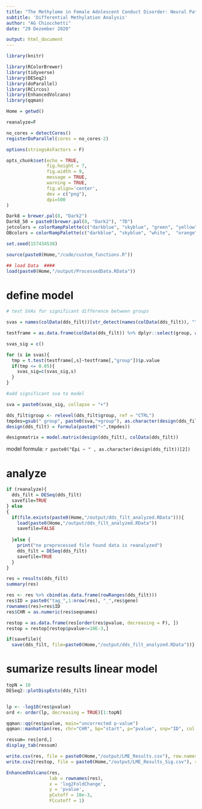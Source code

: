 ```yaml
---
title: "The Methylome in Female Adolescent Conduct Disorder: Neural Pathomechanisms and Environmental Risk Factors"
subtitle: 'Differential Methylation Analysis'
author: "AG Chiocchetti"
date: "29 Dezember 2020"

output: html_document
---
```


```r
library(knitr)

library(RColorBrewer)
library(tidyverse)
library(DESeq2)
library(doParallel)
library(RCircos)
library(EnhancedVolcano)
library(qqman)

Home = getwd()

reanalyze=F

no_cores = detectCores()
registerDoParallel(cores = no_cores-2)

options(stringsAsFactors = F)

opts_chunk$set(echo = TRUE, 
               fig.height = 7, 
               fig.width = 9, 
               message = TRUE,
               warning = TRUE,
               fig.align='center',
               dev = c("png"),
               dpi=500
)

Dark8 = brewer.pal(8, "Dark2")
Dark8_50 = paste0(brewer.pal(8, "Dark2"), "7D")
jetcolors = colorRampPalette(c("darkblue", "skyblue", "green", "yellow", "orange", "red", "darkred"))
OBcolors = colorRampPalette(c("darkblue", "skyblue", "white",  "orange", "darkorange3"))

set.seed(157434538)
```


```r

source(paste0(Home,"/code/custom_functions.R"))

```

```r

## load Data  ####
load(paste0(Home,"/output/ProcessedData.RData"))

```

# define model 
```r

# test SVAs for significant difference between groups

svas = names(colData(dds_filt))[str_detect(names(colData(dds_filt)), "^V")]

testframe = as.data.frame(colData(dds_filt)) %>% dplyr::select(group, all_of(svas))

svas_sig = c()

for (s in svas){
  tmp = t.test(testframe[,s]~testframe[,"group"])$p.value
  if(tmp <= 0.05){
    svas_sig=c(svas_sig,s) 
  }
}

#add significant sva to model

sva = paste0(svas_sig, collapse = "+")

dds_filt$group <- relevel(dds_filt$group, ref = "CTRL")
tmpdes=gsub(" group", paste0(sva,"+group"), as.character(design(dds_filt))[2])
design(dds_filt) = formula(paste0("~",tmpdes))

designmatrix = model.matrix(design(dds_filt), colData(dds_filt))

```
model formula: `r paste0("Epi ~ " , as.character(design(dds_filt))[2])`

# analyze
```r

if (reanalyze){
  dds_filt = DESeq(dds_filt)
  savefile=TRUE
} else 
{
  if(file.exists(paste0(Home,"/output/dds_filt_analyzed.RData"))){
    load(paste0(Home,"/output/dds_filt_analyzed.RData"))
    savefile=FALSE
    
  }else {
    print("no preprocessed file found data is reanalyzed")
    dds_filt = DESeq(dds_filt)
    savefile=TRUE
  }
}

res = results(dds_filt)
summary(res)

res <- res %>% cbind(as.data.frame(rowRanges(dds_filt)))
res$ID = paste0("tag_",1:nrow(res), "_",res$gene)
rownames(res)=res$ID
res$CHR = as.numeric(res$seqnames)

restop = as.data.frame(res[order(res$pvalue, decreasing = F), ])
restop = restop[restop$pvalue<=10E-3,]

if(savefile){
  save(dds_filt, file=paste0(Home,"/output/dds_filt_analyzed.RData"))}

```
# sumarize results linear model 

```r

topN = 10
DESeq2::plotDispEsts(dds_filt)


lp <- -log10(res$pvalue)
ord <- order(lp, decreasing = TRUE)[1:topN]

qqman::qq(res$pvalue, main="uncorrected p-value")
qqman::manhattan(res, chr="CHR", bp="start", p="pvalue", snp="ID", col = c("#366697", "#BB8300"))

ressum= res[ord,]
display_tab(ressum)

write.csv(res, file = paste0(Home,"/output/LME_Results.csv"), row.names = T)
write.csv2(restop, file = paste0(Home,"/output/LME_Results_Sig.csv"), row.names = T)

```
```r

EnhancedVolcano(res,
                lab = rownames(res),
                x = 'log2FoldChange',
                y = 'pvalue',
                pCutoff = 10e-3,
                FCcutoff = 1)


```
```r



```

